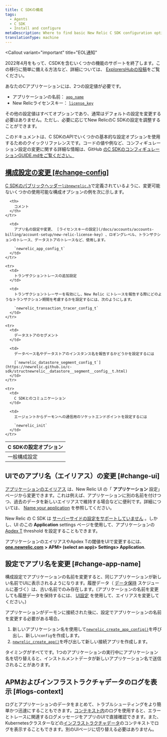 ```yaml
---
title: C SDKの構成
tags:
  - Agents
  - C SDK
  - Install and configure
metaDescription: Where to find basic New Relic C SDK configuration options you can change to fine-tune monitoring of your app.
translationType: machine
---
```


<Callout
  variant="important"
  title="EOL通知"
>
  2022年4月をもって、CSDKを含むいくつかの機能のサポートを終了します。この移行に簡単に備える方法など、詳細については、 [ExplorersHubの投稿](https://discuss.newrelic.com/t/q1-bulk-eol-announcement-fy23/181744)をご覧ください。
</Callout>

あなたのCアプリケーションには、2つの設定値が必要です。

* アプリケーションの名前： [`app_name`](https://newrelic.github.io/c-sdk/struct__newrelic__app__config__t.html#a0543f501cfec009c483be0c6d5d511f7)
* New Relicライセンスキー： [`license_key`](https://newrelic.github.io/c-sdk/struct__newrelic__app__config__t.html#aac3c5f9a0e5da64836a806c47b954b71)

その他の設定値はすべてオプションであり、通常はデフォルトの設定を変更する必要はありません。ただし、必要に応じてNew RelicのC SDKの設定を調整することができます。

このドキュメントは、C SDKのAPIでいくつかの基本的な設定オプションを使用するためのクイックリファレンスです。コードの値や例など、コンフィギュレーション設定の変更に関する詳細な情報は、GitHub [のC SDKのコンフィギュレーションGUIDE.mdをご覧ください。](https://github.com/newrelic/c-sdk/blob/master/GUIDE.md#configuration)

## [構成設定の変更 [#change-config]](https://github.com/newrelic/c-sdk/blob/master/GUIDE.md#configuration)

[C SDKのパブリックヘッダー](https://github.com/newrelic/c-sdk/blob/master/GUIDE.md#configuration)[`libnewrelic.h`](https://newrelic.github.io/c-sdk/libnewrelic_8h.html)で定義されているように、変更可能ないくつかの使用可能な構成オプションの例を次に示します。

<table>
  <thead>
    <tr>
      <th style={{ width: "300px" }}>
        C SDKの設定オプション
      </th>

      <th>
        コメント
      </th>
    </tr>
  </thead>

  <tbody>
    <tr>
      <td>
        一般構成設定
      </td>

      <td>
        アプリ名の設定や変更、 [ライセンスキーの設定](/docs/accounts/accounts-billing/account-setup/new-relic-license-key) 、ロギングレベル、トランザクションのトレース、データストアのトレースなど、使用します。

        `newrelic_app_config_t`
      </td>
    </tr>

    <tr>
      <td>
        トランザクショントレースの追加設定
      </td>

      <td>
        トランザクショントレーサーを有効にし、New Relic にトレースを報告する際にどのようなトランザクション期間を考慮するかを設定するには、次のようにします。

        `newrelic_transaction_tracer_config_t`
      </td>
    </tr>

    <tr>
      <td>
        データストアのセグメント
      </td>

      <td>
        データベース名やデータストアのインスタンス名を報告するかどうかを設定するには

        [`newrelic_datastore_segment_config_t`](https://newrelic.github.io/c-sdk/structnewrelic__datastore__segment__config__t.html)
      </td>
    </tr>

    <tr>
      <td>
        C SDKとのコミュニケーション
      </td>

      <td>
        エージェントからデーモンへの通信用のソケットエンドポイントを設定するには

        `newrelic_init`
      </td>
    </tr>
  </tbody>
</table>

## UIでのアプリ名（エイリアス）の変更 [#change-ui]

[アプリケーションのエイリアス](/docs/agents/manage-apm-agents/app-naming/name-your-application#differences) は、New Relic UI の「 **アプリケーション** 設定」ページから変更できます。これは例えば、アプリケーションに別の名前を付けつつ、過去のデータを新しいエイリアスで維持する場合などに便利です。詳細については、 [Name your application](/docs/agents/manage-apm-agents/app-naming/name-your-application) を参照してください。

New Relic の C SDK は [サーバーサイドの設定をサポートしていません](/docs/agents/manage-apm-agents/configuration/server-side-agent-configuration) 。しかし、UI のこの **Application** settings ページを使用して、アプリケーションの [Apdex T](/docs/apm/new-relic-apm/apdex/apdex-measure-user-satisfaction) threshold を設定することもできます。

アプリケーションのエイリアスやApdex Tの閾値をUIで変更するには、 [**one.newrelic.com**](http://one.newrelic.com/) **> APM> (select an app)> Settings> Application**.

## 設定でアプリ名を変更 [#change-app-name]

構成設定でアプリケーションの名前を変更すると、同じアプリケーションが新しい名前でUIに表示されるようになります。履歴データ（ [データ保持](/docs/apm/new-relic-apm/maintenance/apm-data-retention) スケジュールに基づく）は、古い名前でのみ存在します。(アプリケーションの名前を変更しても履歴データを保持するには、 [UI設定](#change-ui) を使用して、エイリアスを変更してください。)

アプリケーションがデーモンに接続された後に、設定でアプリケーションの名前を変更する必要がある場合。

1. 新しいアプリケーション名を使用して[`newrelic_create_app_config()`](https://newrelic.github.io/c-sdk/libnewrelic_8h.html#af067b3ff89a40b6fa417e18be5e847aa)を呼び出し、新しい`config`を作成します。
2. [`newrelic_create_app()`](https://newrelic.github.io/c-sdk/libnewrelic_8h.html#a61dd90439ae3cc5060021f6ab4701132)を呼び出して新しい接続アプリを作成します。

<Callout variant="caution">
  タイミングがすべてです。1つのアプリケーションの実行中にアプリケーション名を切り替えると、インストルメントデータが新しいアプリケーション名で送信されることがあります。
</Callout>

## APMおよびインフラストラクチャデータのログを表示 [#logs-context]

ログとアプリケーションのデータをまとめて、トラブルシューティングをより簡単かつ迅速にすることもできます。[コンテキスト内](/docs/logs/logs-context/c-sdk-configure-logs-context/)のログを使用すると、エラーとトレースに関連するログメッセージをアプリのUIで直接確認できます。また、Kubernetesクラスターなどの[インフラストラクチャデータ](/docs/logs/forward-logs/forward-your-logs-using-infrastructure-agent/)のコンテキストでログを表示することもできます。別のUIページに切り替える必要はありません。